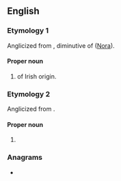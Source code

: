 ==English==

===Etymology 1===
Anglicized from {{der|en|ga|Nóirín}}, diminutive of {{m|ga|Nóra}} ([[Nora]]).

====Proper noun====
{{en-proper noun}}

# {{given name|en|female}} of Irish origin.

===Etymology 2===
Anglicized from {{der|en|ar|نُورٍ|t=light|pos=in the genitive case}}. {{root|en|ar|ن و ر}}

====Proper noun====
{{en-proper noun}}

# {{given name|en|female|from=Arabic}}

===Anagrams===
* {{anagrams|en|a=eennor|-renone|nee nor}}